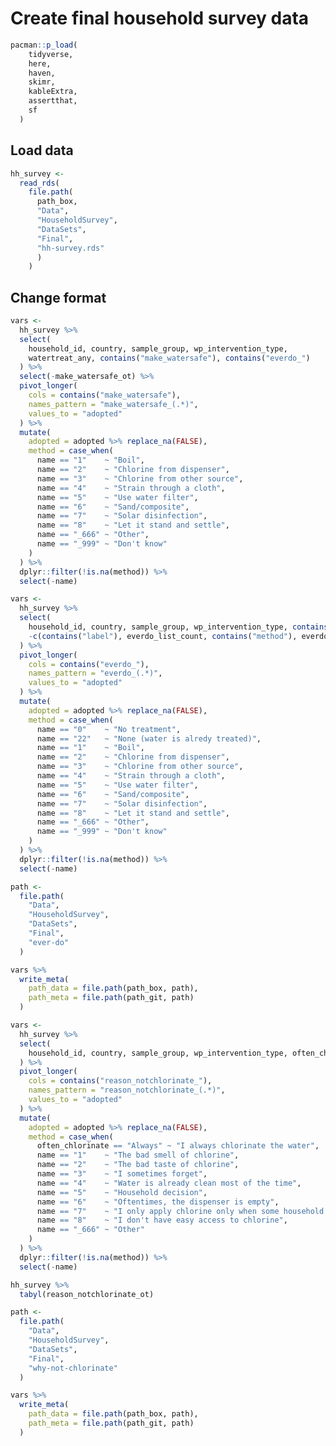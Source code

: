 # Create final household survey data

```r
pacman::p_load(
    tidyverse,
    here,
    haven,
    skimr,
    kableExtra,
    assertthat,
    sf
  )

```

## Load data

```r
hh_survey <-
  read_rds(
    file.path(
      path_box,
      "Data",
      "HouseholdSurvey",
      "DataSets",
      "Final",
      "hh-survey.rds"
      )
    )
```

## Change format

```r
vars <-
  hh_survey %>%
  select(
    household_id, country, sample_group, wp_intervention_type, 
    watertreat_any, contains("make_watersafe"), contains("everdo_")
  ) %>%
  select(-make_watersafe_ot) %>%
  pivot_longer(
    cols = contains("make_watersafe"),
    names_pattern = "make_watersafe_(.*)",
    values_to = "adopted"
  ) %>%
  mutate(
    adopted = adopted %>% replace_na(FALSE),
    method = case_when(
      name == "1"    ~ "Boil",
      name == "2"    ~ "Chlorine from dispenser",
      name == "3"    ~ "Chlorine from other source",
      name == "4"    ~ "Strain through a cloth",
      name == "5"    ~ "Use water filter",
      name == "6"    ~ "Sand/composite",
      name == "7"    ~ "Solar disinfection",
      name == "8"    ~ "Let it stand and settle",
      name == "_666" ~ "Other",
      name == "_999" ~ "Don't know"
    )
  ) %>%
  dplyr::filter(!is.na(method)) %>%
  select(-name)
```

```r
vars <-
  hh_survey %>%
  select(
    household_id, country, sample_group, wp_intervention_type, contains("everdo_"),
    -c(contains("label"), everdo_list_count, contains("method"), everdo_ot, everdo_concat)
  ) %>%
  pivot_longer(
    cols = contains("everdo_"),
    names_pattern = "everdo_(.*)",
    values_to = "adopted"
  ) %>%
  mutate(
    adopted = adopted %>% replace_na(FALSE),
    method = case_when(
      name == "0"    ~ "No treatment",
      name == "22"   ~ "None (water is alredy treated)",
      name == "1"    ~ "Boil",
      name == "2"    ~ "Chlorine from dispenser",
      name == "3"    ~ "Chlorine from other source",
      name == "4"    ~ "Strain through a cloth",
      name == "5"    ~ "Use water filter",
      name == "6"    ~ "Sand/composite",
      name == "7"    ~ "Solar disinfection",
      name == "8"    ~ "Let it stand and settle",
      name == "_666" ~ "Other",
      name == "_999" ~ "Don't know"
    )
  ) %>%
  dplyr::filter(!is.na(method)) %>%
  select(-name)
```

```r
path <- 
  file.path(
    "Data",
    "HouseholdSurvey",
    "DataSets",
    "Final",
    "ever-do"
  )

vars %>%
  write_meta(
    path_data = file.path(path_box, path),
    path_meta = file.path(path_git, path)
  )
```

```r
vars <-
  hh_survey %>%
  select(
    household_id, country, sample_group, wp_intervention_type, often_chlorinate, contains("reason_notchlorinate_"), -reason_notchlorinate_ot
  ) %>%
  pivot_longer(
    cols = contains("reason_notchlorinate_"),
    names_pattern = "reason_notchlorinate_(.*)",
    values_to = "adopted"
  ) %>%
  mutate(
    adopted = adopted %>% replace_na(FALSE),
    method = case_when(
      often_chlorinate == "Always" ~ "I always chlorinate the water",
      name == "1"    ~ "The bad smell of chlorine",
      name == "2"    ~ "The bad taste of chlorine",
      name == "3"    ~ "I sometimes forget",
      name == "4"    ~ "Water is already clean most of the time",
      name == "5"    ~ "Household decision",
      name == "6"    ~ "Oftentimes, the dispenser is empty",
      name == "7"    ~ "I only apply chlorine only when some household is sick",
      name == "8"    ~ "I don't have easy access to chlorine",
      name == "_666" ~ "Other"
    )
  ) %>%
  dplyr::filter(!is.na(method)) %>%
  select(-name)
```

```r
hh_survey %>%
  tabyl(reason_notchlorinate_ot)
```


```r
path <- 
  file.path(
    "Data",
    "HouseholdSurvey",
    "DataSets",
    "Final",
    "why-not-chlorinate"
  )

vars %>%
  write_meta(
    path_data = file.path(path_box, path),
    path_meta = file.path(path_git, path)
  )
```

